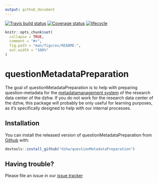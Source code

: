```yaml
---
output: github_document
---
```


<!-- README.md is generated from README.Rmd. Please edit that file -->
  [![Travis build status](https://travis-ci.org/dzhw/questionMetadataPreparation.svg?branch=master)](https://travis-ci.org/dzhw/questionMetadataPreparation)
  [![Coverage status](https://codecov.io/gh/dzhw/questionMetadataPreparation/branch/master/graph/badge.svg)](https://codecov.io/github/dzhw/questionMetadataPreparation?branch=master)
  [![lifecycle](https://img.shields.io/badge/lifecycle-experimental-orange.svg)](https://www.tidyverse.org/lifecycle/#experimental)

```r
knitr::opts_chunk$set(
  collapse = TRUE,
  comment = "#>",
  fig.path = "man/figures/README-",
  out.width = "100%"
)
```
# questionMetadataPreparation

The goal of questionMetadataPreparation is to help with preparing 
question-metadata for the 
[metadatamanagement system](https://metadata.fdz.dzhw.eu) of the research data 
center of the dzhw. If you do not work for the research data center of the dzhw,
this package will probably be only useful for learning purposes, as it's 
specifically designed to help with our internal processes.

## Installation

You can install the released version of questionMetadataPreparation from [Github](https://github.com/dzhw/questionMetadataPreparation) with:

``` r
devtools::install_github("dzhw/questionMetadataPreparation")
```

## Having trouble?

Please file an issue in our [issue tracker](https://github.com/dzhw/metadatamanagement/issues)
